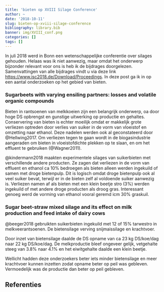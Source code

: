 ```yaml
---
title: 'bieten op XVIII Silage Conference'
author: ~
date: '2018-10-11'
slug: bieten-op-xviii-silage-conference
bibliography: library.bib
banner: img/XVIII_conf.png
categories: []
tags: []
---
```


In juli 2018 werd in Bonn een wetenschappelijke conferentie over silages gehouden. Helaas was ik niet aanwezig, maar omdat het onderwerp bijzonder relevant voor ons is heb ik de bijdrages doorgelezen. Samenvattingen van alle bijdrages vindt u via deze link [https://www.isc2018.de/Download/Proceedings](https://www.isc2018.de/Download/Proceedings). In deze post ga ik in op een aantal onderzoeken op het gebied van bieten.

### Sugarbeets with varying ensiling partners: losses and volatile organic compounds

Bieten in rantsoenen van melkkoeien zijn een belangrijk onderwerp, oa door hoge DS opbrengst en gunstige uitwerking op productie en gehaltes. Conservering van bieten is echter moeilijk omdat er makkelijk grote verliezen optreden door verlies van suiker in de vorm van vloeistof en omzetting naar ethanol. Deze nadelen werden ook al geconstateerd door @Hellwing2017. Om verliezen tegen te gaan wordt in de biogasindustrie aangeraden om bieten in vloeistofdichte plekken op te slaan, en om het effluent te gebruiken (@Wagner2011).

@kindermann2018 maakten experimentele silages van suikerbieten met verschillende andere producten. Ze zagen dat verliezen in de vorm van effluent en ethanol ca 10% bedroegen als bieten alleen werden ingekuild of samen met droge bietenpulp. Dit is logisch omdat droge bietenpulp ook al veel suiker bevat, terwijl er in de bieten zelf al voldoende suiker aanwezig is. Verliezen namen af als bieten met een klein beetje stro (3%) werden ingekuild of met andere droge producten als droog gras. Interessant genoeg werd de vorming van ethanol vooral geremd icm 30% graskuil.

### Sugar beet-straw mixed silage and its effect on milk production and feed intake of dairy cows

@beeger2018 gebruikten suikerbieten ingekuild met 12 of 15% tarwestro in melkveerantsoenen. De bietensilage verving snijmaissilage en krachtvoer.

Door inzet van bietensilage daalde de DS opname van ca 23 kg DS/koe/dag naar 22 kg DS/koe/dag. De melkproductie bleef ongeveer gelijk, vetgehalte steeg van 3.8% naar 4.1% en het eiwitgehalte daalde een klein beetje. 

Wellicht hadden deze onderzoekers beter iets minder bietensilage en meer krachtvoer kunnen inzetten zodat opname beter op peil was gebleven. Vermoedelijk was de productie dan beter op peil gebleven.

## Referenties

